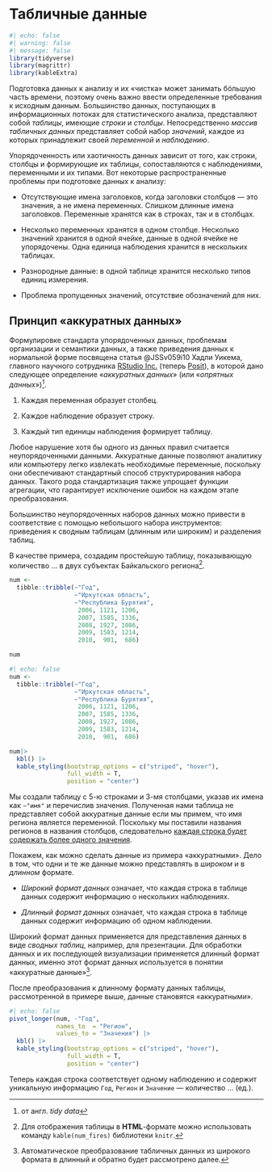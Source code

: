 # Табличные данные {#sec-TidyData}

```r
#| echo: false
#| warning: false
#| message: false
library(tidyverse)
library(magrittr)
library(kableExtra)
```

Подготовка данных к анализу и их «чистка» может занимать б&oacute;льшую часть времени, поэтому очень важно ввести определенные требования к исходным данным.
Большинство данных, поступающих в информационных потоках для статистического анализа, представляют собой *таблицы*, имеющие *строки* и *столбцы*.
Непосредственно *массив табличных данных* представляет собой набор *значений*, каждое из которых принадлежит своей *переменной* и *наблюдению*.

Упорядоченность или хаотичность данных зависит от того, как строки, столбцы и формирующие их таблицы, сопоставляются с наблюдениями, переменными и их типами. Вот некоторые распространенные проблемы при подготовке данных к анализу:

* Отсутствующие имена заголовков, когда заголовки столбцов --- это значения, а не имена переменных. Слишком длинные имена заголовков. Переменные хранятся как в строках, так и в столбцах.

* Несколько переменных хранятся в одном столбце. Несколько значений хранится в одной ячейке, данные в одной ячейке не упорядочены. Одна единица наблюдения хранится в нескольких таблицах.

* Разнородные данные: в одной таблице хранится несколько типов единиц измерения. 

* Проблема пропущенных значений, отсутствие обозначений для них.

## Принцип «аккуратных данных»

Формулировке стандарта упорядоченных данных, проблемам организации и семантики данных, а также приведения данных к нормальной форме посвящена статья @JSSv059i10 Хадли Уикема, главного научного сотрудника [RStudio Inc.](https://rstudio.com/) (теперь [Posit](https://posit.co/)), в которой дано следующее определение «*аккуратных данных*» (или «*опрятных данных*»)[^tidy_data].

[^tidy_data]: от англ. *tidy data*

1. Каждая переменная образует столбец.

2. Каждое наблюдение образует строку.

3. Каждый тип единицы наблюдения формирует таблицу.

Любое нарушение хотя бы одного из данных правил считается неупорядоченными данными. Аккуратные данные позволяют аналитику или компьютеру легко извлекать необходимые переменные, поскольку они обеспечивают стандартный способ структурирования набора данных. Такого рода стандартизация также упрощает функции агрегации, что гарантирует исключение ошибок на каждом этапе преобразования.

Большинство неупорядоченных наборов данных можно привести в соответствие с помощью небольшого набора инструментов: приведения к сводным таблицам (длинным или широким) и разделения таблиц.

В качестве примера, создадим простейшую таблицу, показывающую количество ... в двух субъектах Байкальского региона[^RMD_view].

[^RMD_view]: Для отображения таблицы в **HTML**-формате можно использовать команду `kable(num_fires)` библиотеки `knitr`.

```.r
num <- 
  tibble::tribble(~"Год", 
                  ~"Иркутская область", 
                  ~"Республика Бурятия",
                   2006, 1121, 1206,
                   2007, 1585, 1336,
                   2008, 1927, 1086,
                   2009, 1583, 1214,
                   2010,  901,  686)

num
```

```r
#| echo: false
num <- 
  tibble::tribble(~"Год", 
                  ~"Иркутская область", 
                  ~"Республика Бурятия",
                   2006, 1121, 1206,
                   2007, 1585, 1336,
                   2008, 1927, 1086,
                   2009, 1583, 1214,
                   2010,  901,  686)

num|>
  kbl() |>
  kable_styling(bootstrap_options = c("striped", "hover"),
                full_width = T,
                position = "center")
```

Мы создали таблицу с 5-ю строками и 3-мя столбцами, указав их имена как `~"имя"` и перечислив значения. Полученная нами таблица не представляет собой аккуратные данные если мы примем, что имя региона является переменной. Поскольку мы поставили названия регионов в названия столбцов, следовательно <ins>каждая строка будет содержать более одного значения</ins>. 

Покажем, как можно сделать данные из примера «аккуратными». Дело в том, что одни и те же данные можно представлять в *широком* и в *длинном* формате.

* *Широкий формат данных* означает, что каждая строка в таблице данных содержит информацию о нескольких наблюдениях.

* *Длинный формат данных* означает, что каждая строка в таблице данных содержит информацию об одном наблюдении.

Широкий формат данных применяется для представления данных в виде *сводных таблиц*, например, для презентации. Для обработки данных и их последующей визуализации применяется длинный формат данных, именно этот формат данных используется в понятии «аккуратные данные»[^long-to-wide].

[^long-to-wide]: Автоматическое преобразование табличных данных из широкого формата в длинный и обратно будет рассмотрено далее.

После преобразования к длинному формату данных таблицы, рассмотренной в примере выше, данные становятся «аккуратными».

```r
#| echo: false
pivot_longer(num, -"Год", 
             names_to  = "Регион", 
             values_to = "Значения") |>
  kbl() |>
  kable_styling(bootstrap_options = c("striped", "hover"),
                full_width = T,
                position = "center")
```

Теперь каждая строка соответствует одному наблюдению и содержит уникальную информацию `Год`, `Регион` и `Значение` --- количество ... (ед.).

